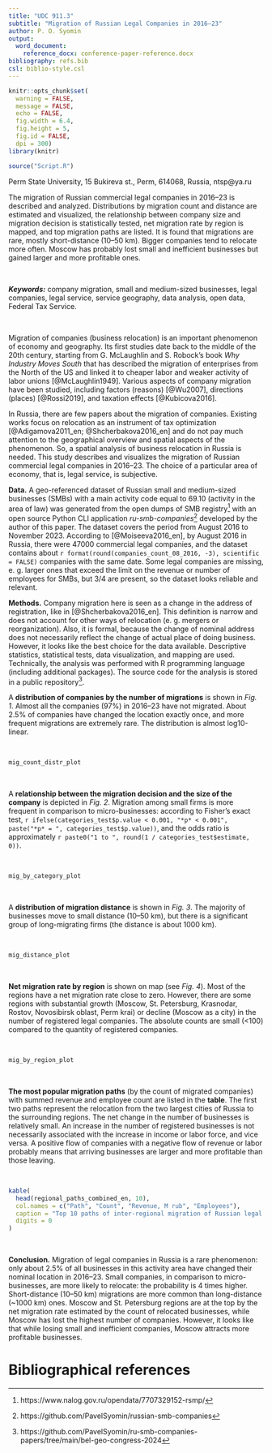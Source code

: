 ```yaml
---
title: "UDC 911.3"
subtitle: "Migration of Russian Legal Companies in 2016–23"
author: P. O. Syomin
output: 
  word_document:
    reference_docx: conference-paper-reference.docx
bibliography: refs.bib
csl: biblio-style.csl
---
```


```r
knitr::opts_chunk$set(
  warning = FALSE, 
  message = FALSE, 
  echo = FALSE, 
  fig.width = 6.4, 
  fig.height = 5,
  fig.id = FALSE,
  dpi = 300)
library(knitr)
```

```r
source("Script.R")
```

<div custom-style="Date">

Perm State University, 15 Bukireva st., Perm, 614068, Russia, ntsp\@ya.ru

</div>

<div custom-style="Abstract">

The migration of Russian commercial legal companies in 2016–23 is described and analyzed. Distributions by migration count and distance are estimated and visualized, the relationship between company size and migration decision is statistically tested, net migration rate by region is mapped, and top migration paths are listed. It is found that migrations are rare, mostly short-distance (10–50 km). Bigger companies tend to relocate more often. Moscow has probably lost small and inefficient businesses but gained larger and more profitable ones.

<br>

***Keywords:*** company migration, small and medium-sized businesses, legal companies, legal service, service geography, data analysis, open data, Federal Tax Service.

</div>

<br>

Migration of companies (business relocation) is an important phenomenon of economy and geography. Its first studies date back to the middle of the 20th century, starting from G. McLaughlin and S. Robock's book *Why Industry Moves South* that has described the migration of enterprises from the North of the US and linked it to cheaper labor and weaker activity of labor unions [@McLaughlin1949]. Various aspects of company migration have been studied, including factors (reasons) [@Wu2007], directions (places) [@Rossi2019], and taxation effects [@Kubicova2016].

In Russia, there are few papers about the migration of companies. Existing works focus on relocation as an instrument of tax optimization [@Adigamova2011_en; @Shcherbakova2016_en] and do not pay much attention to the geographical overview and spatial aspects of the phenomenon. So, a spatial analysis of business relocation in Russia is needed. This study describes and visualizes the migration of Russian commercial legal companies in 2016–23. The choice of a particular area of economy, that is, legal service, is subjective.

**Data.** A geo-referenced dataset of Russian small and medium-sized businesses (SMBs) with a main activity code equal to 69.10 (activity in the area of law) was generated from the open dumps of SMB registry[^1] with an open source Python CLI application *ru-smb-companies*[^2] developed by the author of this paper. The dataset covers the period from August 2016 to November 2023. According to [@Moiseeva2016_en], by August 2016 in Russia, there were 47000 commercial legal companies, and the dataset contains about `r format(round(companies_count_08_2016, -3), scientific = FALSE)` companies with the same date. Some legal companies are missing, e. g. larger ones that exceed the limit on the revenue or number of employees for SMBs, but 3/4 are present, so the dataset looks reliable and relevant.

[^1]: https://www.nalog.gov.ru/opendata/7707329152-rsmp/
[^2]: https://github.com/PavelSyomin/russian-smb-companies

**Methods.** Company migration here is seen as a change in the address of registration, like in [@Shcherbakova2016_en]. This definition is narrow and does not account for other ways of relocation (e. g. mergers or reorganization). Also, it is formal, because the change of nominal address does not necessarily reflect the change of actual place of doing business. However, it looks like the best choice for the data available. Descriptive statistics, statistical tests, data visualization, and mapping are used. Technically, the analysis was performed with R programming language (including additional packages). The source code for the analysis is stored in a public repository[^3].

[^3]: https://github.com/PavelSyomin/ru-smb-companies-papers/tree/main/bel-geo-congress-2024

A **distribution of companies by the number of migrations** is shown in *Fig. 1*. Almost all the companies (97%) in 2016–23 have not migrated. About 2.5% of companies have changed the location exactly once, and more frequent migrations are extremely rare. The distribution is almost log10-linear.

<br>

```r
mig_count_distr_plot
```

<br>

A **relationship between the migration decision and the size of the company** is depicted in *Fig. 2*. Migration among small firms is more frequent in comparison to micro-businesses: according to Fisher's exact test, `r ifelse(categories_test$p.value < 0.001, "*p* < 0.001", paste("*p* = ", categories_test$p.value))`, and the odds ratio is approximately `r paste0("1 to ", round(1 / categories_test$estimate, 0))`.

<br>

```r
mig_by_category_plot
```

<br>

A **distribution of migration distance** is shown in *Fig. 3*. The majority of businesses move to small distance (10–50 km), but there is a significant group of long-migrating firms (the distance is about 1000 km).

<br>

```r
mig_distance_plot
```

<br>

**Net migration rate by region** is shown on map (see *Fig. 4*). Most of the regions have a net migration rate close to zero. However, there are some regions with substantial growth (Moscow, St. Petersburg, Krasnodar, Rostov, Novosibirsk oblast, Perm krai) or decline (Moscow as a city) in the number of registered legal companies. The absolute counts are small (<100) compared to the quantity of registered companies.

<br>

```r
mig_by_region_plot
```

<br>

**The most popular migration paths** (by the count of migrated companies) with summed revenue and employee count are listed in the **table**. The first two paths represent the relocation from the two largest cities of Russia to the surrounding regions. The net change in the number of businesses is relatively small. An increase in the number of registered businesses is not necessarily associated with the increase in income or labor force, and vice versa. A positive flow of companies with a negative flow of revenue or labor probably means that arriving businesses are larger and more profitable than those leaving.

<br>

```r
kable(
  head(regional_paths_combined_en, 10),
  col.names = c("Path", "Count", "Revenue, M rub", "Employees"),
  caption = "Top 10 paths of inter-regional migration of Russian legal companies in 2016–23",
  digits = 0
)
```

<br>

**Conclusion.** Migration of legal companies in Russia is a rare phenomenon: only about 2.5% of all businesses in this activity area have changed their nominal location in 2016–23. Small companies, in comparison to micro-businesses, are more likely to relocate: the probability is 4 times higher. Short-distance (10–50 km) migrations are more common than long-distance (~1000 km) ones. Moscow and St. Petersburg regions are at the top by the net migration rate estimated by the count of relocated businesses, while Moscow has lost the highest number of companies. However, it looks like that while losing small and inefficient companies, Moscow attracts more profitable businesses.

# Bibliographical references

<div id="refs"></div>
